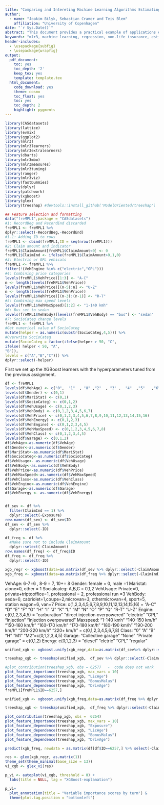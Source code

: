 ```yaml
---
title: "Comparing and Intereting Machine Learning Algorithms Estimating Technical Prices"
author:
  - name: "Joakim Bilyk, Sebastian Cramer and Teis Blem"
    affiliation: "University of Copenhagen"
date: "`r Sys.Date()`"
abstract: "This document provides a practical example of applications of machine learning algorithms to car insurance data using the `mlr3` package. A popular model used in pricing of non-life insurance policies is the frequency-severity model, where the price is decomposed into the product of the probability of a claim arrises and the expected claim size given a claim occurs. This model is fitted using machine learning algorithms such as penalized linear regression and random forests. This paper argues that the ranger model gives a particular well fit to both the frequency and severity model."
keywords: "mlr3, machine learning, regression, non-life insurance, estimating technical price, XGBoost, Ranger, Bart, Elastic net regression, Generalized Additive Models"
header-includes:
  - \usepackage{subfig}
  - \usepackage{wrapfig}
output:
  pdf_document:
    toc: yes
    toc_depth: '2'
    keep_tex: yes
    template: template.tex
  html_document:
    code_download: yes
    theme: cosmo
    toc_float: yes
    toc: yes
    toc_depth: 2
    highlight: pygments
---
```

```r
library(CASdatasets)
library(lattice)
library(evmix)
library(ggplot2)
library(mlr3)
library(mlr3learners)
library(mlr3extralearners)
library(dbarts)
library(mlr3mbo)
library(mlr3measures)
library(mlr3tuning)
library(ranger)
library(mlr3viz)
library(fastDummies)
library(dplyr)
library(patchwork)
library(xgboost)
library(glex)
library(treeshap) #devtools::install_github('ModelOriented/treeshap')
```

```r
## Feature selection and formatting
data("freMPL1",package = "CASdatasets")
#1: RecordBeg and RecordEnd discarded
freMPL1 <- freMPL1 %>%
dplyr::select(-RecordBeg,-RecordEnd)
#1.1: Adding ID to rows
freMPL1 <- cbind(freMPL1,ID = seq(nrow(freMPL1)))
#2: Claim amount and indicator
freMPL1$ClaimAmount[freMPL1$ClaimAmount<0] <- 0
freMPL1$ClaimInd <- ifelse(freMPL1$ClaimAmount>0,1,0)
#3: Electric or GPL vehicals
freMPL1 <- freMPL1 %>%
filter(!(VehEngine %in% c("electric","GPL")))
#4: Combining price categories
levels(freMPL1$VehPrice)[1:3] <- "A-C"
n <- length(levels(freMPL1$VehPrice))
levels(freMPL1$VehPrice)[(n-5):n] <- "U-Z"
n <- length(levels(freMPL1$VehPrice))
levels(freMPL1$VehPrice)[(n-3):(n-1)] <- "R-T"
#5: Combining max speed levels
levels(freMPL1$VehMaxSpeed)[1:2] <- "1-140 kmh"
#6: Bus set to sedan
levels(freMPL1$VehBody)[levels(freMPL1$VehBody) == "bus"] <- "sedan"
#7: SocioCateg change levels
freMPL1 <- freMPL1 %>%
#Get numerical value of SocioCateg
mutate(helper = as.numeric(substr(SocioCateg,4,5))) %>%
#Overwrite SocioCateg
mutate(SocioCateg = factor(ifelse(helper > 50, "C",
ifelse( helper < 50, "A",
"B")),
levels = c("A","B","C"))) %>%
dplyr::select(-helper)
```

First we set up the XGBoost learners with the hyperparameters tuned from the previous assignment.

```r
df <- freMPL1
levels(df$VehAge) <- c("0",  "1"  , "8" ,"2"  , "3" ,  "4"  ,"5"   ,"6", "7")
levels(df$Gender) <- c(0,1)
levels(df$MariStat) <- c(0,1)
levels(df$SocioCateg) <- c(0,1,2)
levels(df$VehUsage) <- c(0,1,2,3)
levels(df$VehBody) <- c(0,1,2,3,4,5,6,7)
levels(df$VehPrice) <- c(0,1,2,3,4,5,6,7,8,9,10,11,12,13,14,15,16)
levels(df$VehEnergy) <- c(0,1,2,3)
levels(df$VehEngine) <- c(0,1,2,3,4,5)
levels(df$VehMaxSpeed) <- c(0,1,2,3,4,5,6,7,8)
levels(df$VehClass) <- c(0,1,2,3,4,5)
levels(df$Garage) <- c(0,1,2)
df$VehAge<-as.numeric(df$VehAge)
df$Gender<-as.numeric(df$Gender)
df$MariStat<-as.numeric(df$MariStat)
df$SocioCateg<-as.numeric(df$SocioCateg)
df$VehUsage<- as.numeric(df$VehUsage)
df$VehBody<-as.numeric(df$VehBody)
df$VehPrice<-as.numeric(df$VehPrice)
df$VehMaxSpeed<-as.numeric(df$VehMaxSpeed)
df$VehClass<-as.numeric(df$VehClass)
df$VehEngine<-as.numeric(df$VehEngine)
df$Garage<-as.numeric(df$Garage)
df$VehEnergy <- as.numeric(df$VehEnergy)


df_sev <- df %>% 
  filter(ClaimInd == 1) %>%
  dplyr::select(-Exposure)
row.names(df_sev) <- df_sev$ID
df_sev <- df_sev %>%
  dplyr::select(-ID)

df_freq <- df %>%
  #Make sure not to include ClaimAmount
  dplyr::select(-ClaimAmount)
row.names(df_freq) <- df_freq$ID
df_freq <- df_freq %>%
  dplyr::select(-ID)

xgb_regr <- xgboost(data=as.matrix(df_sev %>% dplyr::select(-ClaimAmount)), label=as.numeric(df_sev[,"ClaimAmount"]), eta = 0.246407, nrounds = 4000, max_depth = 3)
xgb_freq <- xgboost(data=as.matrix(df_freq %>% dplyr::select(-ClaimInd)), label=as.numeric(df_freq[,"ClaimInd"]), eta = 0.196547, nrounds = 4000, max_depth = 3, objective="count:poisson")
```

VehAge: 6-7=6 , 8-9 = 7,  10+= 8
Gender: female = 0, male =1
Maristat: alone=0, other = 1
Socialcateg: A,B,C = 0,1,2
VehUsage: Private=0, private+triptooffice=1, professional = 2, professional run =3 
VehBody: seda=0, cabriolet=1,coupe=2,microvan=3, othermicrovan=4, sport=5, station wagon=6, van=7
Price: c(1,2,3,4,5,6,7,8,9,10,11,12,13,14,15,16) = "A-C" "D"   "E"   "F"   "G"   "H"   "I"   "J"   "K"   "L"   "M"   "N"   "O"   "P"   "Q"   "R-T" "U-Z"
Engine: c(0,1,2,3,4,5) =  "carburation" "direct injection overpowered" "electric"   "GPL"    "injection"  "injection overpowered" 
Maxspeed: "1-140 kmh" "140-150 km/h" "150-160 km/h" "160-170 km/h" "170-180 km/h" "180-190 km/h" "190-200 km/h" "200-220 km/h" "220+ km/h" = c(0,1,2,3,4,5,6,7,8)
Class: "0"  "A"  "B"  "H"  "M1" "M2"=c(0,1,2,3,4,5)
Garage: "Collective garage" "None"              "Private garage"  =  c(0,1,2)
Energy: c(0,1,2,3) = "diesel"  "eletric" "GPL"     "regular"


```r
unified_xgb <- xgboost.unify(xgb_regr,data=as.matrix(df_sev%>% dplyr::select(-ClaimAmount)))

treeshap_xgb <- treeshap(unified_xgb,  df_sev %>% dplyr::select(-ClaimAmount), verbose = 0)

#plot_contribution(treeshap_xgb, obs = 6257)   -  code does not work
plot_feature_importance(treeshap_xgb, max_vars = 10) 
plot_feature_dependence(treeshap_xgb, "LicAge")
plot_feature_dependence(treeshap_xgb, "BonusMalus")
plot_feature_dependence(treeshap_xgb, "DrivAge")
freMPL1[freMPL1$ID==6257,]
```



```r
unified_xgb <- xgboost.unify(xgb_freq,data=as.matrix(df_freq %>% dplyr::select(-ClaimInd)))

treeshap_xgb <- treeshap(unified_xgb,  df_freq %>% dplyr::select(-ClaimInd), verbose = 0)

plot_contribution(treeshap_xgb, obs =  6254)
plot_feature_importance(treeshap_xgb, max_vars = 10) 
plot_feature_dependence(treeshap_xgb, "Exposure")
plot_feature_dependence(treeshap_xgb, "LicAge")
plot_feature_dependence(treeshap_xgb, "BonusMalus")
plot_feature_dependence(treeshap_xgb, "DrivAge")

predict(xgb_freq, newdata = as.matrix(df[df$ID==6257,] %>% select(-ClaimInd, -ID, -ClaimAmount)))

```

```r
res <- glex(xgb_regr, as.matrix(1))
theme_set(theme_minimal(base_size = 13))
vi_xgb <- glex_vi(res)

p_vi <- autoplot(vi_xgb, threshold = 0) + 
  labs(title = NULL, tag = "XGBoost-explanation")

p_vi+
  plot_annotation(title = "Variable importance scores by term") & 
  theme(plot.tag.position = "bottomleft")
```


